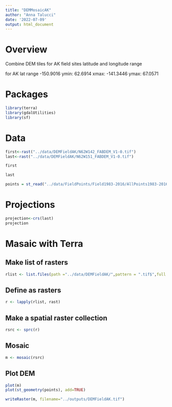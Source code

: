 ```yaml
---
title: "DEMMosaicAK"
author: "Anna Talucci"
date: '2022-07-09'
output: html_document
---
```





# Overview

Combine DEM tiles for AK field sites latitude and longitude range 

for AK lat range -150.9016 ymin: 62.6914 xmax: -141.3446 ymax: 67.0571

# Packages 

```r
library(terra)
library(gdalUtilities)
library(sf)
```


# Data

```r
first<-rast("../data/DEMFieldAK/N62W142_FABDEM_V1-0.tif")
last<-rast("../data/DEMFieldAK/N62W151_FABDEM_V1-0.tif")
```

```r
first
```

```r
last
```
```r
points = st_read("../data/FieldPoints/Field1983-2016/AllPoints1983-2016.shp", "AllPoints1983-2016")
```

# Projections
```r
projection<-crs(last)
projection
```
# Masaic with Terra 

## Make list of rasters
```r
rlist <- list.files(path ="../data/DEMFieldAK/",pattern = ".tif$",full.names = TRUE )
```

## Define as rasters
```r
r <- lapply(rlist, rast)
```

## Make a spatial raster collection
```r

rsrc <- sprc(r)
```

##  Mosaic
```r
m <- mosaic(rsrc)
```


## Plot DEM

```r
plot(m)
plot(st_geometry(points), add=TRUE)
```

```r
writeRaster(m, filename="../outputs/DEMFieldAK.tif")
```